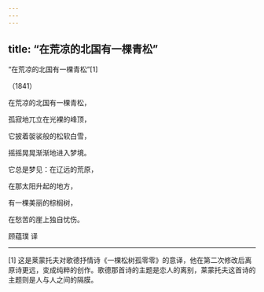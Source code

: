 ```yaml
---
---
---
```

title: “在荒凉的北国有一棵青松”
---



“在荒凉的北国有一棵青松”[1]


（1841）

在荒凉的北国有一棵青松，

孤寂地兀立在光裸的峰顶，

它披着袈裟般的松软白雪，

摇摇晃晃渐渐地进入梦境。





它总是梦见：在辽远的荒原，

在那太阳升起的地方，

有一棵美丽的棕榈树，

在愁苦的崖上独自忧伤。

顾蕴璞 译



* * *



[1] 这是莱蒙托夫对歌德抒情诗《一棵松树孤零零》的意译，他在第二次修改后离原诗更远，变成纯粹的创作。歌德那首诗的主题是恋人的离别，莱蒙托夫这首诗的主题则是人与人之间的隔膜。